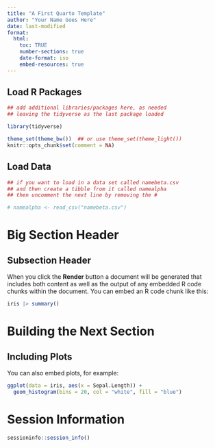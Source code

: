 ---
title: "A First Quarto Template"
author: "Your Name Goes Here"
date: last-modified
format: 
  html:
    toc: TRUE
    number-sections: true
    date-format: iso
    embed-resources: true
---

## Load R Packages

```{r library_load, message = FALSE}

## add additional libraries/packages here, as needed
## leaving the tidyverse as the last package loaded

library(tidyverse)

theme_set(theme_bw())  ## or use theme_set(theme_light())
knitr::opts_chunk$set(comment = NA)
```

## Load Data

```{r load_data}
## if you want to load in a data set called namebeta.csv
## and then create a tibble from it called namealpha
## then uncomment the next line by removing the #

# namealpha <- read_csv("namebeta.csv") 
```

# Big Section Header

## Subsection Header

When you click the **Render** button a document will be generated that includes both content as well as the output of any embedded R code chunks within the document. You can embed an R code chunk like this:

```{r iris_summary}
iris |> summary()
```

# Building the Next Section

## Including Plots

You can also embed plots, for example:

```{r iris_plot}
ggplot(data = iris, aes(x = Sepal.Length)) +
  geom_histogram(bins = 20, col = "white", fill = "blue")
```

# Session Information

```{r session_info}
sessioninfo::session_info()
```


